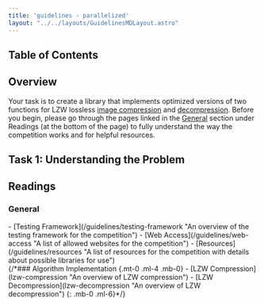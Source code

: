 ```yaml
---
title: 'guidelines - parallelized'
layout: "../../layouts/GuidelinesMDLayout.astro"
---
```


## Table of Contents

## Overview
Your task is to create a library that implements optimized versions of two functions for LZW lossless [image compression](lzw-compression "An overview of LZW compression") and [decompression](lzw-decompression "An overview of LZW decompression"). Before you begin, please go through the pages linked in the [General](#general "General readings") section under Readings (at the bottom of the page) to fully understand the way the competition works and for helpful resources.

## Task 1: Understanding the Problem



<h2 id="readings" class="!mb-2">Readings</h2>
<h3 id="general" class="!mb-0 !ml-4">General</h3>
<div class="child:!mb-0 child:!mt-1 child:!ml-6">
- [Testing Framework](/guidelines/testing-framework "An overview of the testing framework for the competition")
- [Web Access](/guidelines/web-access "A list of allowed websites for the competition")
- [Resources](/guidelines/resources "A list of resources for the competition with details about possible libraries for use")
</div>
{/*### Algorithm Implementation {.mt-0 .ml-4 .mb-0}
- [LZW Compression](lzw-compression "An overview of LZW compression")
- [LZW Decompression](lzw-decompression "An overview of LZW decompression")
{: .mb-0 .ml-6}*/}
